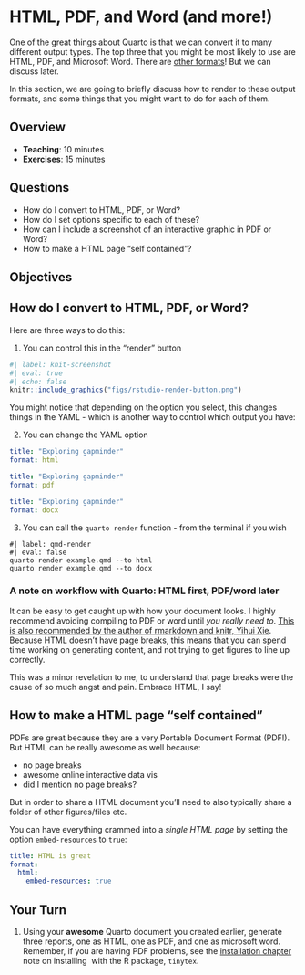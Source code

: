 # HTML, PDF, and Word (and more!)

One of the great things about Quarto is that we can convert it to many different output types. The top three that you might be most likely to use are HTML, PDF, and Microsoft Word. There are [other formats](https://quarto.org/docs/reference/)! But we can discuss later.

In this section, we are going to briefly discuss how to render to these output formats, and some things that you might want to do for each of them.

## Overview

* **Teaching**: 10 minutes
* **Exercises**: 15 minutes

## Questions

* How do I convert to HTML, PDF, or Word?
* How do I set options specific to each of these?
* How can I include a screenshot of an interactive graphic in PDF or Word?
* How to make a HTML page "self contained"?

## Objectives

## How do I convert to HTML, PDF, or Word?

Here are three ways to do this:

1. You can control this in the "render" button

```r
#| label: knit-screenshot
#| eval: true
#| echo: false
knitr::include_graphics("figs/rstudio-render-button.png")
```

You might notice that depending on the option you select, this changes things in the YAML - which is another way to control which output you have:

2. You can change the YAML option 

```YAML
title: "Exploring gapminder"
format: html
```

```YAML
title: "Exploring gapminder"
format: pdf
```

```YAML
title: "Exploring gapminder"
format: docx
```

3. You can call the `quarto render` function - from the terminal if you wish

```shell
#| label: qmd-render
#| eval: false
quarto render example.qmd --to html
quarto render example.qmd --to docx
```

### A note on workflow with Quarto: HTML first, PDF/word later

It can be easy to get caught up with how your document looks. I highly recommend avoiding compiling to PDF or word until _you really need to_. [This is also recommended by the author of rmarkdown and knitr, Yihui Xie](https://yihui.name/en/2018/07/in-html-i-trust/). Because HTML doesn't have page breaks, this means that you can spend time working on generating content, and not trying to get figures to line up correctly. 

This was a minor revelation to me, to understand that page breaks were the cause of so much angst and pain. Embrace HTML, I say!


## How to make a HTML page "self contained"

PDFs are great because they are a very Portable Document Format (PDF!). But HTML can be really awesome as well because:

- no page breaks
- awesome online interactive data vis
- did I mention no page breaks?

But in order to share a HTML document you'll need to also typically share a folder of other figures/files etc.

You can have everything crammed into a _single HTML page_ by setting the option `embed-resources` to `true`:

```yaml
title: HTML is great
format:
  html:
    embed-resources: true
```


## Your Turn {.exercise}

1. Using your **awesome** Quarto document you created earlier, generate three reports, one as HTML, one as PDF, and one as microsoft word. Remember, if you are having PDF problems, see the [installation chapter](installation) note on installing \LaTeX\ with the R package, `tinytex`.
